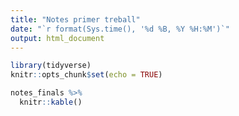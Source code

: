 ```yaml
---
title: "Notes primer treball"
date: "`r format(Sys.time(), '%d %B, %Y %H:%M')`"
output: html_document
---
```


```r
library(tidyverse)
knitr::opts_chunk$set(echo = TRUE)
```

```r

notes_finals %>%
  knitr::kable()
```
